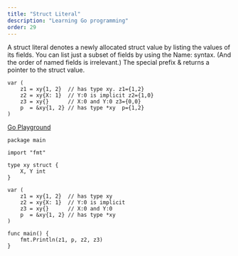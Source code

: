 ```yaml
---
title: "Struct Literal"
description: "Learning Go programming"
order: 29
---
```




A struct literal denotes a newly allocated struct value by listing the values of its fields.
You can list just a subset of fields by using the Name: syntax. (And the order of named fields is irrelevant.)
The special prefix & returns a pointer to the struct value.

```
var (
	z1 = xy{1, 2}  // has type xy. z1={1,2}
	z2 = xy{X: 1}  // Y:0 is implicit z2={1,0}
	z3 = xy{}      // X:0 and Y:0 z3={0,0}
	p  = &xy{1, 2} // has type *xy  p={1,2}
)
```

[Go Playground](https://play.golang.org/p/P5whnHh57Zn)
```
package main

import "fmt"

type xy struct {
	X, Y int
}

var (
	z1 = xy{1, 2}  // has type xy
	z2 = xy{X: 1}  // Y:0 is implicit
	z3 = xy{}      // X:0 and Y:0
	p  = &xy{1, 2} // has type *xy
)

func main() {
	fmt.Println(z1, p, z2, z3)
}
```

